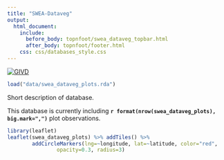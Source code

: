 ---
title: "SWEA-Dataveg"
output:
  html_document:
    include:
      before_body: topnfoot/swea_dataveg_topbar.html
      after_body: topnfoot/footer.html
    css: css/databases_style.css
---

[![GIVD](badges/swea_givd.svg)](http://www.givd.info/ID/AF-00-006)

```{r import_swea, echo=FALSE, results="hide"}
load("data/swea_dataveg_plots.rda")
```

Short description of database.

This database is currently including
**`r format(nrow(swea_dataveg_plots), big.mark=",")`** plot observations.

```{r map_swea, echo=FALSE, message=FALSE, out.width="100%"}
library(leaflet)
leaflet(swea_dataveg_plots) %>% addTiles() %>%
		addCircleMarkers(lng=~longitude, lat=~latitude, color="red",
				opacity=0.3, radius=3)
```
